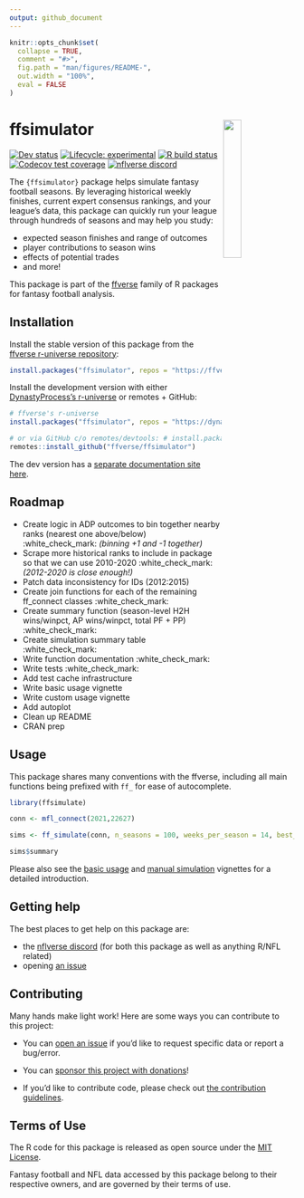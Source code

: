 ```yaml
---
output: github_document
---
```


<!-- README.md is generated from README.Rmd. Please edit that file -->

```r
knitr::opts_chunk$set(
  collapse = TRUE,
  comment = "#>",
  fig.path = "man/figures/README-",
  out.width = "100%",
  eval = FALSE
)
```

# ffsimulator <a href='#'><img src="man/figures/logo.png" align="right" width="25%" min-width="120px"/></a>

<!-- badges: start -->

<!-- [![CRAN status](https://img.shields.io/cran/v/ffsimulator?style=flat-square&logo=R&label=CRAN)](https://CRAN.R-project.org/package=ffsimulator)  -->

[![Dev status](https://img.shields.io/github/r-package/v/ffverse/ffsimulator/main?label=dev%20version&style=flat-square&logo=github)](https://ffsimulator.ffverse.com/) [![Lifecycle: experimental](https://img.shields.io/badge/lifecycle-experimental-orange.svg?style=flat-square)](https://lifecycle.r-lib.org/articles/stages.html) [![R build status](https://img.shields.io/github/workflow/status/ffverse/ffsimulator/R-CMD-check?label=R%20check&style=flat-square&logo=github)](https://github.com/ffverse/ffsimulator/actions) [![Codecov test coverage](https://img.shields.io/codecov/c/github/ffverse/ffsimulator?label=codecov&style=flat-square&logo=codecov)](https://codecov.io/gh/ffverse/ffsimulator?branch=main) [![nflverse discord](https://img.shields.io/discord/591914197219016707.svg?color=5865F2&label=nflverse%20discord&logo=discord&logoColor=5865F2&style=flat-square)](https://discord.com/invite/5Er2FBnnQa)

<!-- badges: end -->

The `{ffsimulator}` package helps simulate fantasy football seasons. By leveraging historical weekly finishes, current expert consensus rankings, and your league's data, this package can quickly run your league through hundreds of seasons and may help you study:

-   expected season finishes and range of outcomes
-   player contributions to season wins
-   effects of potential trades
-   and more!

This package is part of the [ffverse](https://ffverse.com) family of R packages for fantasy football analysis.

## Installation

Install the stable version of this package from the [ffverse r-universe repository](https://ffverse.r-universe.dev):

```r
install.packages("ffsimulator", repos = "https://ffverse.r-universe.dev")
```

Install the development version with either [DynastyProcess's r-universe](https://dynastyprocess.r-universe.dev) or remotes + GitHub:

```r
# ffverse's r-universe
install.packages("ffsimulator", repos = "https://dynastyprocess.r-universe.dev")

# or via GitHub c/o remotes/devtools: # install.packages('remotes')
remotes::install_github("ffverse/ffsimulator")
```

The dev version has a [separate documentation site here](https://ffsimulator.ffverse.com/dev/).

## Roadmap

-   Create logic in ADP outcomes to bin together nearby ranks (nearest one above/below) :white_check_mark: *(binning +1 and -1 together)*
-   Scrape more historical ranks to include in package so that we can use 2010-2020 :white_check_mark: *(2012-2020 is close enough!)*
-   Patch data inconsistency for IDs (2012:2015)
-   Create join functions for each of the remaining ff_connect classes :white_check_mark:
-   Create summary function (season-level H2H wins/winpct, AP wins/winpct, total PF + PP) :white_check_mark:
-   Create simulation summary table :white_check_mark:
-   Write function documentation :white_check_mark:
-   Write tests :white_check_mark:
-   Add test cache infrastructure
-   Write basic usage vignette
-   Write custom usage vignette
-   Add autoplot
-   Clean up README
-   CRAN prep

## Usage

This package shares many conventions with the ffverse, including all main functions being prefixed with `ff_` for ease of autocomplete.

```r
library(ffsimulate)

conn <- mfl_connect(2021,22627)

sims <- ff_simulate(conn, n_seasons = 100, weeks_per_season = 14, best_ball = FALSE)

sims$summary
```

Please also see the [basic usage](https://ffsimulator.ffverse.com/articles/basic.html) and [manual simulation](https://ffsimulator.ffverse.com/articles/manual.html) vignettes for a detailed introduction.

## Getting help

The best places to get help on this package are:

-   the [nflverse discord](https://discord.com/invite/5Er2FBnnQa) (for both this package as well as anything R/NFL related)
-   opening [an issue](https://github.com/dynastyprocess/ffsimulator/issues/new/choose)

## Contributing

Many hands make light work! Here are some ways you can contribute to this project:

-   You can [open an issue](https://github.com/dynastyprocess/ffsimulator/issues/new/choose) if you'd like to request specific data or report a bug/error.

-   You can [sponsor this project with donations](https://github.com/sponsors/tanho63)!

-   If you'd like to contribute code, please check out [the contribution guidelines](https://ffsimulator.ffverse.com/CONTRIBUTING.html).

## Terms of Use

The R code for this package is released as open source under the [MIT License](https://ffsimulator.ffverse.com/LICENSE.html).

Fantasy football and NFL data accessed by this package belong to their respective owners, and are governed by their terms of use.
